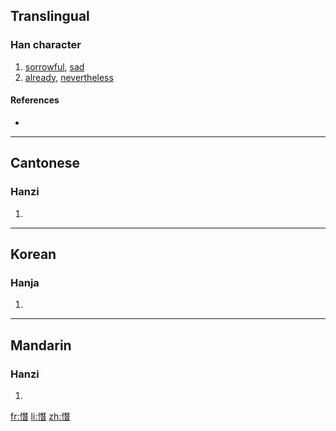 ==Translingual==

===Han character===
{{Han char|rn=61|rad=心|as=12|sn=15|four=9106<sub>1</sub>|canj=心一山日 (PMUA)}}

# [[sorrowful]], [[sad]]
# [[already]], [[nevertheless]]

====References====
* {{Han ref|kx=0404.020|dkj=11261|dj=0744.100|hdz=42353.140|uh=61AF|ud=25007|bh=E5A3|bd=58787}}

----

==Cantonese==

===Hanzi===
{{yue-hanzi|jyut=|y=chaam2}}

# {{defn|Cantonese}}

----

==Korean==

===Hanja===
{{ko-hanja|hangeul=참|eumhun=|rv=cham|mr=ch'am|y=cham}}

# {{defn|Korean}}

----

==Mandarin==

===Hanzi===
{{cmn-hanzi|pin=[[cǎn]] ([[can3]])|wg=ts'an<sup>3</sup>}}

# {{defn|Mandarin}}

[[fr:憯]]
[[li:憯]]
[[zh:憯]]